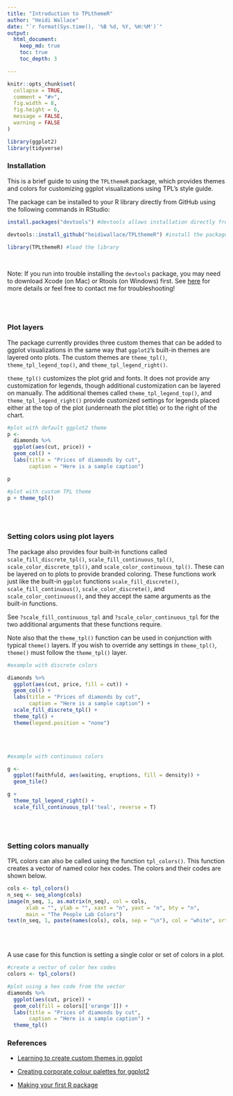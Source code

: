 ```yaml
---
title: "Introduction to TPLthemeR"
author: "Heidi Wallace"
date: "`r format(Sys.time(), '%B %d, %Y, %H:%M')`"
output: 
  html_document:
    keep_md: true
    toc: true
    toc_depth: 3

---
```


```r
knitr::opts_chunk$set(
  collapse = TRUE,
  comment = "#>",
  fig.width = 8, 
  fig.height = 6, 
  message = FALSE,
  warning = FALSE
)
```

```r
library(ggplot2)
library(tidyverse)
```

### Installation

This is a brief guide to using the `TPLthemeR` package, which provides themes and colors for customizing ggplot visualizations using TPL's style guide. 

The package can be installed to your R library directly from GitHub using the following commands in RStudio:

```r
install.packages("devtools") #devtools allows installation directly from github; only run this command if you do not already have devtools installed

devtools::install_github("heidiwallace/TPLthemeR") #install the package to your R library
```

```r
library(TPLthemeR) #load the library
```

<br>

Note: If you run into trouble installing the `devtools` package, you may need to download Xcode (on Mac) or Rtools (on Windows) first. See <a href="https://www.r-project.org/nosvn/pandoc/devtools.html">here</a> for more details or feel free to contact me for troubleshooting! 

<br><br>

### Plot layers

The package currently provides three custom themes that can be added to ggplot visualizations in the same way that `ggplot2`'s built-in themes are layered onto plots. The custom themes are `theme_tpl()`, `theme_tpl_legend_top()`, and `theme_tpl_legend_right()`.

`theme_tpl()` customizes the plot grid and fonts. It does not provide any customization for legends, though additional customization can be layered on manually. The additional themes called `theme_tpl_legend_top()`, and `theme_tpl_legend_right()` provide customized settings for legends placed either at the top of the plot (underneath the plot title) or to the right of the chart.

```r
#plot with default ggplot2 theme
p <- 
  diamonds %>% 
  ggplot(aes(cut, price)) +
  geom_col() +
  labs(title = "Prices of diamonds by cut",
       caption = "Here is a sample caption")

p
```

```r
#plot with custom TPL theme
p + theme_tpl()
```


<br><br>

### Setting colors using plot layers

The package also provides four built-in functions called `scale_fill_discrete_tpl()`, `scale_fill_continuous_tpl()`, `scale_color_discrete_tpl()`, and `scale_color_continuous_tpl()`. These can be layered on to plots to provide branded coloring. These functions work just like the built-in `ggplot` functions `scale_fill_discrete()`,  `scale_fill_continuous()`, `scale_color_discrete()`, and `scale_color_continuous()`, and they accept the same arguments as the built-in functions. 

See `?scale_fill_continuous_tpl` and `?scale_color_continuous_tpl` for the two additional arguments that these functions require.

Note also that the `theme_tpl()` function can be used in conjunction with typical `theme()` layers. If you wish to override any settings in `theme_tpl()`, `theme()` must follow the `theme_tpl()` layer.


```r
#example with discrete colors

diamonds %>% 
  ggplot(aes(cut, price, fill = cut)) +
  geom_col() +
  labs(title = "Prices of diamonds by cut",
       caption = "Here is a sample caption") + 
  scale_fill_discrete_tpl() +
  theme_tpl() +
  theme(legend.position = "none")
```

<br><br>



```r
#example with continuous colors

g <- 
  ggplot(faithfuld, aes(waiting, eruptions, fill = density)) +
  geom_tile()

g + 
  theme_tpl_legend_right() +
  scale_fill_continuous_tpl('teal', reverse = T)

```

<br><br>

### Setting colors manually

TPL colors can also be called using the function `tpl_colors()`. This function creates a vector of named color hex codes. The colors and their codes are shown below.

```r
cols <- tpl_colors()
n_seq <- seq_along(cols)
image(n_seq, 1, as.matrix(n_seq), col = cols,
      xlab = "", ylab = "", xaxt = "n", yaxt = "n", bty = "n",
      main = "The People Lab Colors")
text(n_seq, 1, paste(names(cols), cols, sep = "\n"), col = "white", srt = 0)
```

<br><br>

A use case for this function is setting a single color or set of colors in a plot.

```r
#create a vector of color hex codes
colors <- tpl_colors()

#plot using a hex code from the vector
diamonds %>% 
  ggplot(aes(cut, price)) +
  geom_col(fill = colors[['orange']]) +
  labs(title = "Prices of diamonds by cut",
       caption = "Here is a sample caption") +
  theme_tpl()
```


### References

* <a href="http://rpubs.com/mclaire19/ggplot2-custom-themes">Learning to create custom themes in ggplot</a>

* <a href="https://drsimonj.svbtle.com/creating-corporate-colour-palettes-for-ggplot2">Creating corporate colour palettes for ggplot2</a>

* <a href="https://tinyheero.github.io/jekyll/update/2015/07/26/making-your-first-R-package.html">Making your first R package</a>
